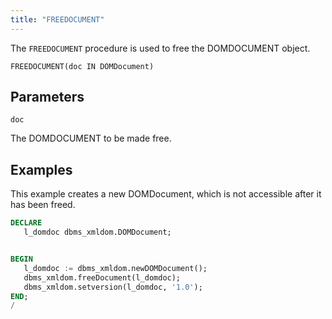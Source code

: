 ```yaml
---
title: "FREEDOCUMENT"
---
```


The `FREEDOCUMENT` procedure is used to free the DOMDOCUMENT object.

```
FREEDOCUMENT(doc IN DOMDocument)
```

## Parameters

`doc`

The DOMDOCUMENT to be made free.


## Examples

This example creates a new DOMDocument, which is not accessible after it has been freed.

```sql
DECLARE
   l_domdoc dbms_xmldom.DOMDocument;


BEGIN
   l_domdoc := dbms_xmldom.newDOMDocument();
   dbms_xmldom.freeDocument(l_domdoc);
   dbms_xmldom.setversion(l_domdoc, '1.0');
END;
/
```
